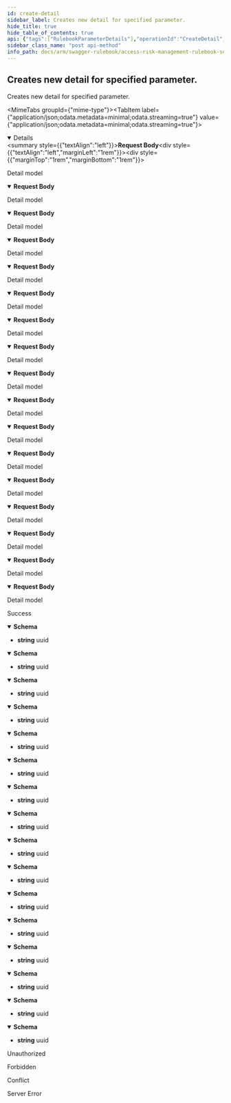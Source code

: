 ```yaml
---
id: create-detail
sidebar_label: Creates new detail for specified parameter.
hide_title: true
hide_table_of_contents: true
api: {"tags":["RulebookParameterDetails"],"operationId":"CreateDetail","requestBody":{"content":{"application/json;odata.metadata=minimal;odata.streaming=true":{"schema":{"description":"Represents model for rulebook parameter detail.","required":["value"],"type":"object","properties":{"id":{"format":"uuid","description":"Identifier of parameter detail.","type":"string"},"value":{"description":"Value of the parameter.","type":"string"},"parameterId":{"format":"uuid","description":"Identifier of related parameter.","type":"string"}}}},"application/json;odata.metadata=minimal;odata.streaming=false":{"schema":{"description":"Represents model for rulebook parameter detail.","required":["value"],"type":"object","properties":{"id":{"format":"uuid","description":"Identifier of parameter detail.","type":"string"},"value":{"description":"Value of the parameter.","type":"string"},"parameterId":{"format":"uuid","description":"Identifier of related parameter.","type":"string"}}}},"application/json;odata.metadata=minimal":{"schema":{"description":"Represents model for rulebook parameter detail.","required":["value"],"type":"object","properties":{"id":{"format":"uuid","description":"Identifier of parameter detail.","type":"string"},"value":{"description":"Value of the parameter.","type":"string"},"parameterId":{"format":"uuid","description":"Identifier of related parameter.","type":"string"}}}},"application/json;odata.metadata=full;odata.streaming=true":{"schema":{"description":"Represents model for rulebook parameter detail.","required":["value"],"type":"object","properties":{"id":{"format":"uuid","description":"Identifier of parameter detail.","type":"string"},"value":{"description":"Value of the parameter.","type":"string"},"parameterId":{"format":"uuid","description":"Identifier of related parameter.","type":"string"}}}},"application/json;odata.metadata=full;odata.streaming=false":{"schema":{"description":"Represents model for rulebook parameter detail.","required":["value"],"type":"object","properties":{"id":{"format":"uuid","description":"Identifier of parameter detail.","type":"string"},"value":{"description":"Value of the parameter.","type":"string"},"parameterId":{"format":"uuid","description":"Identifier of related parameter.","type":"string"}}}},"application/json;odata.metadata=full":{"schema":{"description":"Represents model for rulebook parameter detail.","required":["value"],"type":"object","properties":{"id":{"format":"uuid","description":"Identifier of parameter detail.","type":"string"},"value":{"description":"Value of the parameter.","type":"string"},"parameterId":{"format":"uuid","description":"Identifier of related parameter.","type":"string"}}}},"application/json;odata.metadata=none;odata.streaming=true":{"schema":{"description":"Represents model for rulebook parameter detail.","required":["value"],"type":"object","properties":{"id":{"format":"uuid","description":"Identifier of parameter detail.","type":"string"},"value":{"description":"Value of the parameter.","type":"string"},"parameterId":{"format":"uuid","description":"Identifier of related parameter.","type":"string"}}}},"application/json;odata.metadata=none;odata.streaming=false":{"schema":{"description":"Represents model for rulebook parameter detail.","required":["value"],"type":"object","properties":{"id":{"format":"uuid","description":"Identifier of parameter detail.","type":"string"},"value":{"description":"Value of the parameter.","type":"string"},"parameterId":{"format":"uuid","description":"Identifier of related parameter.","type":"string"}}}},"application/json;odata.metadata=none":{"schema":{"description":"Represents model for rulebook parameter detail.","required":["value"],"type":"object","properties":{"id":{"format":"uuid","description":"Identifier of parameter detail.","type":"string"},"value":{"description":"Value of the parameter.","type":"string"},"parameterId":{"format":"uuid","description":"Identifier of related parameter.","type":"string"}}}},"application/json;odata.streaming=true":{"schema":{"description":"Represents model for rulebook parameter detail.","required":["value"],"type":"object","properties":{"id":{"format":"uuid","description":"Identifier of parameter detail.","type":"string"},"value":{"description":"Value of the parameter.","type":"string"},"parameterId":{"format":"uuid","description":"Identifier of related parameter.","type":"string"}}}},"application/json;odata.streaming=false":{"schema":{"description":"Represents model for rulebook parameter detail.","required":["value"],"type":"object","properties":{"id":{"format":"uuid","description":"Identifier of parameter detail.","type":"string"},"value":{"description":"Value of the parameter.","type":"string"},"parameterId":{"format":"uuid","description":"Identifier of related parameter.","type":"string"}}}},"application/json":{"schema":{"description":"Represents model for rulebook parameter detail.","required":["value"],"type":"object","properties":{"id":{"format":"uuid","description":"Identifier of parameter detail.","type":"string"},"value":{"description":"Value of the parameter.","type":"string"},"parameterId":{"format":"uuid","description":"Identifier of related parameter.","type":"string"}}}},"application/xml":{"schema":{"description":"Represents model for rulebook parameter detail.","required":["value"],"type":"object","properties":{"id":{"format":"uuid","description":"Identifier of parameter detail.","type":"string"},"value":{"description":"Value of the parameter.","type":"string"},"parameterId":{"format":"uuid","description":"Identifier of related parameter.","type":"string"}}}},"application/prs.odatatestxx-odata":{"schema":{"description":"Represents model for rulebook parameter detail.","required":["value"],"type":"object","properties":{"id":{"format":"uuid","description":"Identifier of parameter detail.","type":"string"},"value":{"description":"Value of the parameter.","type":"string"},"parameterId":{"format":"uuid","description":"Identifier of related parameter.","type":"string"}}}},"application/json-patch+json":{"schema":{"description":"Represents model for rulebook parameter detail.","required":["value"],"type":"object","properties":{"id":{"format":"uuid","description":"Identifier of parameter detail.","type":"string"},"value":{"description":"Value of the parameter.","type":"string"},"parameterId":{"format":"uuid","description":"Identifier of related parameter.","type":"string"}}}},"text/json":{"schema":{"description":"Represents model for rulebook parameter detail.","required":["value"],"type":"object","properties":{"id":{"format":"uuid","description":"Identifier of parameter detail.","type":"string"},"value":{"description":"Value of the parameter.","type":"string"},"parameterId":{"format":"uuid","description":"Identifier of related parameter.","type":"string"}}}},"application/*+json":{"schema":{"description":"Represents model for rulebook parameter detail.","required":["value"],"type":"object","properties":{"id":{"format":"uuid","description":"Identifier of parameter detail.","type":"string"},"value":{"description":"Value of the parameter.","type":"string"},"parameterId":{"format":"uuid","description":"Identifier of related parameter.","type":"string"}}}}},"description":"Detail model"},"responses":{"200":{"description":"Success","content":{"application/json;odata.metadata=minimal;odata.streaming=true":{"schema":{"format":"uuid","type":"string"}},"application/json;odata.metadata=minimal;odata.streaming=false":{"schema":{"format":"uuid","type":"string"}},"application/json;odata.metadata=minimal":{"schema":{"format":"uuid","type":"string"}},"application/json;odata.metadata=full;odata.streaming=true":{"schema":{"format":"uuid","type":"string"}},"application/json;odata.metadata=full;odata.streaming=false":{"schema":{"format":"uuid","type":"string"}},"application/json;odata.metadata=full":{"schema":{"format":"uuid","type":"string"}},"application/json;odata.metadata=none;odata.streaming=true":{"schema":{"format":"uuid","type":"string"}},"application/json;odata.metadata=none;odata.streaming=false":{"schema":{"format":"uuid","type":"string"}},"application/json;odata.metadata=none":{"schema":{"format":"uuid","type":"string"}},"application/json;odata.streaming=true":{"schema":{"format":"uuid","type":"string"}},"application/json;odata.streaming=false":{"schema":{"format":"uuid","type":"string"}},"application/json":{"schema":{"format":"uuid","type":"string"}},"application/xml":{"schema":{"format":"uuid","type":"string"}},"application/prs.odatatestxx-odata":{"schema":{"format":"uuid","type":"string"}},"text/plain":{"schema":{"format":"uuid","type":"string"}},"text/json":{"schema":{"format":"uuid","type":"string"}}}},"401":{"description":"Unauthorized"},"403":{"description":"Forbidden"},"409":{"description":"Conflict"},"500":{"description":"Server Error"}},"description":"Creates new detail for specified parameter.","method":"post","path":"/api/rulebookParametersDetails","jsonRequestBodyExample":{"id":"3fa85f64-5717-4562-b3fc-2c963f66afa6","value":"string","parameterId":"3fa85f64-5717-4562-b3fc-2c963f66afa6"},"info":{"version":"v1","title":"Access Risk Management Rulebook Services"},"postman":{"name":"Creates new detail for specified parameter.","description":{"type":"text/plain"},"url":{"path":["api","rulebookParametersDetails"],"host":["{{baseUrl}}"],"query":[],"variable":[]},"header":[{"key":"Content-Type","value":"application/json"},{"key":"Accept","value":"application/json;odata.metadata=minimal;odata.streaming=true"}],"method":"POST","body":{"mode":"raw","raw":"\"\"","options":{"raw":{"language":"json"}}}}}
sidebar_class_name: "post api-method"
info_path: docs/arm/swagger-rulebook/access-risk-management-rulebook-services
---
```



## Creates new detail for specified parameter.



Creates new detail for specified parameter.

<MimeTabs groupId={"mime-type"}><TabItem label={"application/json;odata.metadata=minimal;odata.streaming=true"} value={"application/json;odata.metadata=minimal;odata.streaming=true"}><details style={{}} data-collapsed={false} open={true}><summary style={{"textAlign":"left"}}><strong>Request Body</strong></summary><div style={{"textAlign":"left","marginLeft":"1rem"}}><div style={{"marginTop":"1rem","marginBottom":"1rem"}}>

Detail model

</div></div><ul style={{"marginLeft":"1rem"}}><SchemaItem collapsible={false} name={"id"} required={false} schemaDescription={"Identifier of parameter detail."} schemaName={"uuid"} qualifierMessage={undefined} defaultValue={undefined}></SchemaItem><SchemaItem collapsible={false} name={"value"} required={true} schemaDescription={"Value of the parameter."} schemaName={"string"} qualifierMessage={undefined} defaultValue={undefined}></SchemaItem><SchemaItem collapsible={false} name={"parameterId"} required={false} schemaDescription={"Identifier of related parameter."} schemaName={"uuid"} qualifierMessage={undefined} defaultValue={undefined}></SchemaItem></ul></details></TabItem><TabItem label={"application/json;odata.metadata=minimal;odata.streaming=false"} value={"application/json;odata.metadata=minimal;odata.streaming=false"}><details style={{}} data-collapsed={false} open={true}><summary style={{"textAlign":"left"}}><strong>Request Body</strong></summary><div style={{"textAlign":"left","marginLeft":"1rem"}}><div style={{"marginTop":"1rem","marginBottom":"1rem"}}>

Detail model

</div></div><ul style={{"marginLeft":"1rem"}}><SchemaItem collapsible={false} name={"id"} required={false} schemaDescription={"Identifier of parameter detail."} schemaName={"uuid"} qualifierMessage={undefined} defaultValue={undefined}></SchemaItem><SchemaItem collapsible={false} name={"value"} required={true} schemaDescription={"Value of the parameter."} schemaName={"string"} qualifierMessage={undefined} defaultValue={undefined}></SchemaItem><SchemaItem collapsible={false} name={"parameterId"} required={false} schemaDescription={"Identifier of related parameter."} schemaName={"uuid"} qualifierMessage={undefined} defaultValue={undefined}></SchemaItem></ul></details></TabItem><TabItem label={"application/json;odata.metadata=minimal"} value={"application/json;odata.metadata=minimal"}><details style={{}} data-collapsed={false} open={true}><summary style={{"textAlign":"left"}}><strong>Request Body</strong></summary><div style={{"textAlign":"left","marginLeft":"1rem"}}><div style={{"marginTop":"1rem","marginBottom":"1rem"}}>

Detail model

</div></div><ul style={{"marginLeft":"1rem"}}><SchemaItem collapsible={false} name={"id"} required={false} schemaDescription={"Identifier of parameter detail."} schemaName={"uuid"} qualifierMessage={undefined} defaultValue={undefined}></SchemaItem><SchemaItem collapsible={false} name={"value"} required={true} schemaDescription={"Value of the parameter."} schemaName={"string"} qualifierMessage={undefined} defaultValue={undefined}></SchemaItem><SchemaItem collapsible={false} name={"parameterId"} required={false} schemaDescription={"Identifier of related parameter."} schemaName={"uuid"} qualifierMessage={undefined} defaultValue={undefined}></SchemaItem></ul></details></TabItem><TabItem label={"application/json;odata.metadata=full;odata.streaming=true"} value={"application/json;odata.metadata=full;odata.streaming=true"}><details style={{}} data-collapsed={false} open={true}><summary style={{"textAlign":"left"}}><strong>Request Body</strong></summary><div style={{"textAlign":"left","marginLeft":"1rem"}}><div style={{"marginTop":"1rem","marginBottom":"1rem"}}>

Detail model

</div></div><ul style={{"marginLeft":"1rem"}}><SchemaItem collapsible={false} name={"id"} required={false} schemaDescription={"Identifier of parameter detail."} schemaName={"uuid"} qualifierMessage={undefined} defaultValue={undefined}></SchemaItem><SchemaItem collapsible={false} name={"value"} required={true} schemaDescription={"Value of the parameter."} schemaName={"string"} qualifierMessage={undefined} defaultValue={undefined}></SchemaItem><SchemaItem collapsible={false} name={"parameterId"} required={false} schemaDescription={"Identifier of related parameter."} schemaName={"uuid"} qualifierMessage={undefined} defaultValue={undefined}></SchemaItem></ul></details></TabItem><TabItem label={"application/json;odata.metadata=full;odata.streaming=false"} value={"application/json;odata.metadata=full;odata.streaming=false"}><details style={{}} data-collapsed={false} open={true}><summary style={{"textAlign":"left"}}><strong>Request Body</strong></summary><div style={{"textAlign":"left","marginLeft":"1rem"}}><div style={{"marginTop":"1rem","marginBottom":"1rem"}}>

Detail model

</div></div><ul style={{"marginLeft":"1rem"}}><SchemaItem collapsible={false} name={"id"} required={false} schemaDescription={"Identifier of parameter detail."} schemaName={"uuid"} qualifierMessage={undefined} defaultValue={undefined}></SchemaItem><SchemaItem collapsible={false} name={"value"} required={true} schemaDescription={"Value of the parameter."} schemaName={"string"} qualifierMessage={undefined} defaultValue={undefined}></SchemaItem><SchemaItem collapsible={false} name={"parameterId"} required={false} schemaDescription={"Identifier of related parameter."} schemaName={"uuid"} qualifierMessage={undefined} defaultValue={undefined}></SchemaItem></ul></details></TabItem><TabItem label={"application/json;odata.metadata=full"} value={"application/json;odata.metadata=full"}><details style={{}} data-collapsed={false} open={true}><summary style={{"textAlign":"left"}}><strong>Request Body</strong></summary><div style={{"textAlign":"left","marginLeft":"1rem"}}><div style={{"marginTop":"1rem","marginBottom":"1rem"}}>

Detail model

</div></div><ul style={{"marginLeft":"1rem"}}><SchemaItem collapsible={false} name={"id"} required={false} schemaDescription={"Identifier of parameter detail."} schemaName={"uuid"} qualifierMessage={undefined} defaultValue={undefined}></SchemaItem><SchemaItem collapsible={false} name={"value"} required={true} schemaDescription={"Value of the parameter."} schemaName={"string"} qualifierMessage={undefined} defaultValue={undefined}></SchemaItem><SchemaItem collapsible={false} name={"parameterId"} required={false} schemaDescription={"Identifier of related parameter."} schemaName={"uuid"} qualifierMessage={undefined} defaultValue={undefined}></SchemaItem></ul></details></TabItem><TabItem label={"application/json;odata.metadata=none;odata.streaming=true"} value={"application/json;odata.metadata=none;odata.streaming=true"}><details style={{}} data-collapsed={false} open={true}><summary style={{"textAlign":"left"}}><strong>Request Body</strong></summary><div style={{"textAlign":"left","marginLeft":"1rem"}}><div style={{"marginTop":"1rem","marginBottom":"1rem"}}>

Detail model

</div></div><ul style={{"marginLeft":"1rem"}}><SchemaItem collapsible={false} name={"id"} required={false} schemaDescription={"Identifier of parameter detail."} schemaName={"uuid"} qualifierMessage={undefined} defaultValue={undefined}></SchemaItem><SchemaItem collapsible={false} name={"value"} required={true} schemaDescription={"Value of the parameter."} schemaName={"string"} qualifierMessage={undefined} defaultValue={undefined}></SchemaItem><SchemaItem collapsible={false} name={"parameterId"} required={false} schemaDescription={"Identifier of related parameter."} schemaName={"uuid"} qualifierMessage={undefined} defaultValue={undefined}></SchemaItem></ul></details></TabItem><TabItem label={"application/json;odata.metadata=none;odata.streaming=false"} value={"application/json;odata.metadata=none;odata.streaming=false"}><details style={{}} data-collapsed={false} open={true}><summary style={{"textAlign":"left"}}><strong>Request Body</strong></summary><div style={{"textAlign":"left","marginLeft":"1rem"}}><div style={{"marginTop":"1rem","marginBottom":"1rem"}}>

Detail model

</div></div><ul style={{"marginLeft":"1rem"}}><SchemaItem collapsible={false} name={"id"} required={false} schemaDescription={"Identifier of parameter detail."} schemaName={"uuid"} qualifierMessage={undefined} defaultValue={undefined}></SchemaItem><SchemaItem collapsible={false} name={"value"} required={true} schemaDescription={"Value of the parameter."} schemaName={"string"} qualifierMessage={undefined} defaultValue={undefined}></SchemaItem><SchemaItem collapsible={false} name={"parameterId"} required={false} schemaDescription={"Identifier of related parameter."} schemaName={"uuid"} qualifierMessage={undefined} defaultValue={undefined}></SchemaItem></ul></details></TabItem><TabItem label={"application/json;odata.metadata=none"} value={"application/json;odata.metadata=none"}><details style={{}} data-collapsed={false} open={true}><summary style={{"textAlign":"left"}}><strong>Request Body</strong></summary><div style={{"textAlign":"left","marginLeft":"1rem"}}><div style={{"marginTop":"1rem","marginBottom":"1rem"}}>

Detail model

</div></div><ul style={{"marginLeft":"1rem"}}><SchemaItem collapsible={false} name={"id"} required={false} schemaDescription={"Identifier of parameter detail."} schemaName={"uuid"} qualifierMessage={undefined} defaultValue={undefined}></SchemaItem><SchemaItem collapsible={false} name={"value"} required={true} schemaDescription={"Value of the parameter."} schemaName={"string"} qualifierMessage={undefined} defaultValue={undefined}></SchemaItem><SchemaItem collapsible={false} name={"parameterId"} required={false} schemaDescription={"Identifier of related parameter."} schemaName={"uuid"} qualifierMessage={undefined} defaultValue={undefined}></SchemaItem></ul></details></TabItem><TabItem label={"application/json;odata.streaming=true"} value={"application/json;odata.streaming=true"}><details style={{}} data-collapsed={false} open={true}><summary style={{"textAlign":"left"}}><strong>Request Body</strong></summary><div style={{"textAlign":"left","marginLeft":"1rem"}}><div style={{"marginTop":"1rem","marginBottom":"1rem"}}>

Detail model

</div></div><ul style={{"marginLeft":"1rem"}}><SchemaItem collapsible={false} name={"id"} required={false} schemaDescription={"Identifier of parameter detail."} schemaName={"uuid"} qualifierMessage={undefined} defaultValue={undefined}></SchemaItem><SchemaItem collapsible={false} name={"value"} required={true} schemaDescription={"Value of the parameter."} schemaName={"string"} qualifierMessage={undefined} defaultValue={undefined}></SchemaItem><SchemaItem collapsible={false} name={"parameterId"} required={false} schemaDescription={"Identifier of related parameter."} schemaName={"uuid"} qualifierMessage={undefined} defaultValue={undefined}></SchemaItem></ul></details></TabItem><TabItem label={"application/json;odata.streaming=false"} value={"application/json;odata.streaming=false"}><details style={{}} data-collapsed={false} open={true}><summary style={{"textAlign":"left"}}><strong>Request Body</strong></summary><div style={{"textAlign":"left","marginLeft":"1rem"}}><div style={{"marginTop":"1rem","marginBottom":"1rem"}}>

Detail model

</div></div><ul style={{"marginLeft":"1rem"}}><SchemaItem collapsible={false} name={"id"} required={false} schemaDescription={"Identifier of parameter detail."} schemaName={"uuid"} qualifierMessage={undefined} defaultValue={undefined}></SchemaItem><SchemaItem collapsible={false} name={"value"} required={true} schemaDescription={"Value of the parameter."} schemaName={"string"} qualifierMessage={undefined} defaultValue={undefined}></SchemaItem><SchemaItem collapsible={false} name={"parameterId"} required={false} schemaDescription={"Identifier of related parameter."} schemaName={"uuid"} qualifierMessage={undefined} defaultValue={undefined}></SchemaItem></ul></details></TabItem><TabItem label={"application/json"} value={"application/json"}><details style={{}} data-collapsed={false} open={true}><summary style={{"textAlign":"left"}}><strong>Request Body</strong></summary><div style={{"textAlign":"left","marginLeft":"1rem"}}><div style={{"marginTop":"1rem","marginBottom":"1rem"}}>

Detail model

</div></div><ul style={{"marginLeft":"1rem"}}><SchemaItem collapsible={false} name={"id"} required={false} schemaDescription={"Identifier of parameter detail."} schemaName={"uuid"} qualifierMessage={undefined} defaultValue={undefined}></SchemaItem><SchemaItem collapsible={false} name={"value"} required={true} schemaDescription={"Value of the parameter."} schemaName={"string"} qualifierMessage={undefined} defaultValue={undefined}></SchemaItem><SchemaItem collapsible={false} name={"parameterId"} required={false} schemaDescription={"Identifier of related parameter."} schemaName={"uuid"} qualifierMessage={undefined} defaultValue={undefined}></SchemaItem></ul></details></TabItem><TabItem label={"application/xml"} value={"application/xml"}><details style={{}} data-collapsed={false} open={true}><summary style={{"textAlign":"left"}}><strong>Request Body</strong></summary><div style={{"textAlign":"left","marginLeft":"1rem"}}><div style={{"marginTop":"1rem","marginBottom":"1rem"}}>

Detail model

</div></div><ul style={{"marginLeft":"1rem"}}><SchemaItem collapsible={false} name={"id"} required={false} schemaDescription={"Identifier of parameter detail."} schemaName={"uuid"} qualifierMessage={undefined} defaultValue={undefined}></SchemaItem><SchemaItem collapsible={false} name={"value"} required={true} schemaDescription={"Value of the parameter."} schemaName={"string"} qualifierMessage={undefined} defaultValue={undefined}></SchemaItem><SchemaItem collapsible={false} name={"parameterId"} required={false} schemaDescription={"Identifier of related parameter."} schemaName={"uuid"} qualifierMessage={undefined} defaultValue={undefined}></SchemaItem></ul></details></TabItem><TabItem label={"application/prs.odatatestxx-odata"} value={"application/prs.odatatestxx-odata"}><details style={{}} data-collapsed={false} open={true}><summary style={{"textAlign":"left"}}><strong>Request Body</strong></summary><div style={{"textAlign":"left","marginLeft":"1rem"}}><div style={{"marginTop":"1rem","marginBottom":"1rem"}}>

Detail model

</div></div><ul style={{"marginLeft":"1rem"}}><SchemaItem collapsible={false} name={"id"} required={false} schemaDescription={"Identifier of parameter detail."} schemaName={"uuid"} qualifierMessage={undefined} defaultValue={undefined}></SchemaItem><SchemaItem collapsible={false} name={"value"} required={true} schemaDescription={"Value of the parameter."} schemaName={"string"} qualifierMessage={undefined} defaultValue={undefined}></SchemaItem><SchemaItem collapsible={false} name={"parameterId"} required={false} schemaDescription={"Identifier of related parameter."} schemaName={"uuid"} qualifierMessage={undefined} defaultValue={undefined}></SchemaItem></ul></details></TabItem><TabItem label={"application/json-patch+json"} value={"application/json-patch+json"}><details style={{}} data-collapsed={false} open={true}><summary style={{"textAlign":"left"}}><strong>Request Body</strong></summary><div style={{"textAlign":"left","marginLeft":"1rem"}}><div style={{"marginTop":"1rem","marginBottom":"1rem"}}>

Detail model

</div></div><ul style={{"marginLeft":"1rem"}}><SchemaItem collapsible={false} name={"id"} required={false} schemaDescription={"Identifier of parameter detail."} schemaName={"uuid"} qualifierMessage={undefined} defaultValue={undefined}></SchemaItem><SchemaItem collapsible={false} name={"value"} required={true} schemaDescription={"Value of the parameter."} schemaName={"string"} qualifierMessage={undefined} defaultValue={undefined}></SchemaItem><SchemaItem collapsible={false} name={"parameterId"} required={false} schemaDescription={"Identifier of related parameter."} schemaName={"uuid"} qualifierMessage={undefined} defaultValue={undefined}></SchemaItem></ul></details></TabItem><TabItem label={"text/json"} value={"text/json"}><details style={{}} data-collapsed={false} open={true}><summary style={{"textAlign":"left"}}><strong>Request Body</strong></summary><div style={{"textAlign":"left","marginLeft":"1rem"}}><div style={{"marginTop":"1rem","marginBottom":"1rem"}}>

Detail model

</div></div><ul style={{"marginLeft":"1rem"}}><SchemaItem collapsible={false} name={"id"} required={false} schemaDescription={"Identifier of parameter detail."} schemaName={"uuid"} qualifierMessage={undefined} defaultValue={undefined}></SchemaItem><SchemaItem collapsible={false} name={"value"} required={true} schemaDescription={"Value of the parameter."} schemaName={"string"} qualifierMessage={undefined} defaultValue={undefined}></SchemaItem><SchemaItem collapsible={false} name={"parameterId"} required={false} schemaDescription={"Identifier of related parameter."} schemaName={"uuid"} qualifierMessage={undefined} defaultValue={undefined}></SchemaItem></ul></details></TabItem><TabItem label={"application/*+json"} value={"application/*+json"}><details style={{}} data-collapsed={false} open={true}><summary style={{"textAlign":"left"}}><strong>Request Body</strong></summary><div style={{"textAlign":"left","marginLeft":"1rem"}}><div style={{"marginTop":"1rem","marginBottom":"1rem"}}>

Detail model

</div></div><ul style={{"marginLeft":"1rem"}}><SchemaItem collapsible={false} name={"id"} required={false} schemaDescription={"Identifier of parameter detail."} schemaName={"uuid"} qualifierMessage={undefined} defaultValue={undefined}></SchemaItem><SchemaItem collapsible={false} name={"value"} required={true} schemaDescription={"Value of the parameter."} schemaName={"string"} qualifierMessage={undefined} defaultValue={undefined}></SchemaItem><SchemaItem collapsible={false} name={"parameterId"} required={false} schemaDescription={"Identifier of related parameter."} schemaName={"uuid"} qualifierMessage={undefined} defaultValue={undefined}></SchemaItem></ul></details></TabItem></MimeTabs><div><ApiTabs><TabItem label={"200"} value={"200"}><div>

Success

</div><div><MimeTabs groupId={"mime-type"}><TabItem label={"application/json;odata.metadata=minimal;odata.streaming=true"} value={"application/json;odata.metadata=minimal;odata.streaming=true"}><SchemaTabs groupId={"schema-tabs"}><TabItem label={"Schema"} value={"Schema"}><details style={{}} data-collapsed={false} open={true}><summary style={{"textAlign":"left"}}><strong>Schema</strong></summary><div style={{"textAlign":"left","marginLeft":"1rem"}}></div><ul style={{"marginLeft":"1rem"}}><li><div><strong>string</strong><span style={{"opacity":"0.6"}}> uuid</span></div></li></ul></details></TabItem></SchemaTabs></TabItem><TabItem label={"application/json;odata.metadata=minimal;odata.streaming=false"} value={"application/json;odata.metadata=minimal;odata.streaming=false"}><SchemaTabs groupId={"schema-tabs"}><TabItem label={"Schema"} value={"Schema"}><details style={{}} data-collapsed={false} open={true}><summary style={{"textAlign":"left"}}><strong>Schema</strong></summary><div style={{"textAlign":"left","marginLeft":"1rem"}}></div><ul style={{"marginLeft":"1rem"}}><li><div><strong>string</strong><span style={{"opacity":"0.6"}}> uuid</span></div></li></ul></details></TabItem></SchemaTabs></TabItem><TabItem label={"application/json;odata.metadata=minimal"} value={"application/json;odata.metadata=minimal"}><SchemaTabs groupId={"schema-tabs"}><TabItem label={"Schema"} value={"Schema"}><details style={{}} data-collapsed={false} open={true}><summary style={{"textAlign":"left"}}><strong>Schema</strong></summary><div style={{"textAlign":"left","marginLeft":"1rem"}}></div><ul style={{"marginLeft":"1rem"}}><li><div><strong>string</strong><span style={{"opacity":"0.6"}}> uuid</span></div></li></ul></details></TabItem></SchemaTabs></TabItem><TabItem label={"application/json;odata.metadata=full;odata.streaming=true"} value={"application/json;odata.metadata=full;odata.streaming=true"}><SchemaTabs groupId={"schema-tabs"}><TabItem label={"Schema"} value={"Schema"}><details style={{}} data-collapsed={false} open={true}><summary style={{"textAlign":"left"}}><strong>Schema</strong></summary><div style={{"textAlign":"left","marginLeft":"1rem"}}></div><ul style={{"marginLeft":"1rem"}}><li><div><strong>string</strong><span style={{"opacity":"0.6"}}> uuid</span></div></li></ul></details></TabItem></SchemaTabs></TabItem><TabItem label={"application/json;odata.metadata=full;odata.streaming=false"} value={"application/json;odata.metadata=full;odata.streaming=false"}><SchemaTabs groupId={"schema-tabs"}><TabItem label={"Schema"} value={"Schema"}><details style={{}} data-collapsed={false} open={true}><summary style={{"textAlign":"left"}}><strong>Schema</strong></summary><div style={{"textAlign":"left","marginLeft":"1rem"}}></div><ul style={{"marginLeft":"1rem"}}><li><div><strong>string</strong><span style={{"opacity":"0.6"}}> uuid</span></div></li></ul></details></TabItem></SchemaTabs></TabItem><TabItem label={"application/json;odata.metadata=full"} value={"application/json;odata.metadata=full"}><SchemaTabs groupId={"schema-tabs"}><TabItem label={"Schema"} value={"Schema"}><details style={{}} data-collapsed={false} open={true}><summary style={{"textAlign":"left"}}><strong>Schema</strong></summary><div style={{"textAlign":"left","marginLeft":"1rem"}}></div><ul style={{"marginLeft":"1rem"}}><li><div><strong>string</strong><span style={{"opacity":"0.6"}}> uuid</span></div></li></ul></details></TabItem></SchemaTabs></TabItem><TabItem label={"application/json;odata.metadata=none;odata.streaming=true"} value={"application/json;odata.metadata=none;odata.streaming=true"}><SchemaTabs groupId={"schema-tabs"}><TabItem label={"Schema"} value={"Schema"}><details style={{}} data-collapsed={false} open={true}><summary style={{"textAlign":"left"}}><strong>Schema</strong></summary><div style={{"textAlign":"left","marginLeft":"1rem"}}></div><ul style={{"marginLeft":"1rem"}}><li><div><strong>string</strong><span style={{"opacity":"0.6"}}> uuid</span></div></li></ul></details></TabItem></SchemaTabs></TabItem><TabItem label={"application/json;odata.metadata=none;odata.streaming=false"} value={"application/json;odata.metadata=none;odata.streaming=false"}><SchemaTabs groupId={"schema-tabs"}><TabItem label={"Schema"} value={"Schema"}><details style={{}} data-collapsed={false} open={true}><summary style={{"textAlign":"left"}}><strong>Schema</strong></summary><div style={{"textAlign":"left","marginLeft":"1rem"}}></div><ul style={{"marginLeft":"1rem"}}><li><div><strong>string</strong><span style={{"opacity":"0.6"}}> uuid</span></div></li></ul></details></TabItem></SchemaTabs></TabItem><TabItem label={"application/json;odata.metadata=none"} value={"application/json;odata.metadata=none"}><SchemaTabs groupId={"schema-tabs"}><TabItem label={"Schema"} value={"Schema"}><details style={{}} data-collapsed={false} open={true}><summary style={{"textAlign":"left"}}><strong>Schema</strong></summary><div style={{"textAlign":"left","marginLeft":"1rem"}}></div><ul style={{"marginLeft":"1rem"}}><li><div><strong>string</strong><span style={{"opacity":"0.6"}}> uuid</span></div></li></ul></details></TabItem></SchemaTabs></TabItem><TabItem label={"application/json;odata.streaming=true"} value={"application/json;odata.streaming=true"}><SchemaTabs groupId={"schema-tabs"}><TabItem label={"Schema"} value={"Schema"}><details style={{}} data-collapsed={false} open={true}><summary style={{"textAlign":"left"}}><strong>Schema</strong></summary><div style={{"textAlign":"left","marginLeft":"1rem"}}></div><ul style={{"marginLeft":"1rem"}}><li><div><strong>string</strong><span style={{"opacity":"0.6"}}> uuid</span></div></li></ul></details></TabItem></SchemaTabs></TabItem><TabItem label={"application/json;odata.streaming=false"} value={"application/json;odata.streaming=false"}><SchemaTabs groupId={"schema-tabs"}><TabItem label={"Schema"} value={"Schema"}><details style={{}} data-collapsed={false} open={true}><summary style={{"textAlign":"left"}}><strong>Schema</strong></summary><div style={{"textAlign":"left","marginLeft":"1rem"}}></div><ul style={{"marginLeft":"1rem"}}><li><div><strong>string</strong><span style={{"opacity":"0.6"}}> uuid</span></div></li></ul></details></TabItem></SchemaTabs></TabItem><TabItem label={"application/json"} value={"application/json"}><SchemaTabs groupId={"schema-tabs"}><TabItem label={"Schema"} value={"Schema"}><details style={{}} data-collapsed={false} open={true}><summary style={{"textAlign":"left"}}><strong>Schema</strong></summary><div style={{"textAlign":"left","marginLeft":"1rem"}}></div><ul style={{"marginLeft":"1rem"}}><li><div><strong>string</strong><span style={{"opacity":"0.6"}}> uuid</span></div></li></ul></details></TabItem></SchemaTabs></TabItem><TabItem label={"application/xml"} value={"application/xml"}><SchemaTabs groupId={"schema-tabs"}><TabItem label={"Schema"} value={"Schema"}><details style={{}} data-collapsed={false} open={true}><summary style={{"textAlign":"left"}}><strong>Schema</strong></summary><div style={{"textAlign":"left","marginLeft":"1rem"}}></div><ul style={{"marginLeft":"1rem"}}><li><div><strong>string</strong><span style={{"opacity":"0.6"}}> uuid</span></div></li></ul></details></TabItem></SchemaTabs></TabItem><TabItem label={"application/prs.odatatestxx-odata"} value={"application/prs.odatatestxx-odata"}><SchemaTabs groupId={"schema-tabs"}><TabItem label={"Schema"} value={"Schema"}><details style={{}} data-collapsed={false} open={true}><summary style={{"textAlign":"left"}}><strong>Schema</strong></summary><div style={{"textAlign":"left","marginLeft":"1rem"}}></div><ul style={{"marginLeft":"1rem"}}><li><div><strong>string</strong><span style={{"opacity":"0.6"}}> uuid</span></div></li></ul></details></TabItem></SchemaTabs></TabItem><TabItem label={"text/plain"} value={"text/plain"}><SchemaTabs groupId={"schema-tabs"}><TabItem label={"Schema"} value={"Schema"}><details style={{}} data-collapsed={false} open={true}><summary style={{"textAlign":"left"}}><strong>Schema</strong></summary><div style={{"textAlign":"left","marginLeft":"1rem"}}></div><ul style={{"marginLeft":"1rem"}}><li><div><strong>string</strong><span style={{"opacity":"0.6"}}> uuid</span></div></li></ul></details></TabItem></SchemaTabs></TabItem><TabItem label={"text/json"} value={"text/json"}><SchemaTabs groupId={"schema-tabs"}><TabItem label={"Schema"} value={"Schema"}><details style={{}} data-collapsed={false} open={true}><summary style={{"textAlign":"left"}}><strong>Schema</strong></summary><div style={{"textAlign":"left","marginLeft":"1rem"}}></div><ul style={{"marginLeft":"1rem"}}><li><div><strong>string</strong><span style={{"opacity":"0.6"}}> uuid</span></div></li></ul></details></TabItem></SchemaTabs></TabItem></MimeTabs></div></TabItem><TabItem label={"401"} value={"401"}><div>

Unauthorized

</div><div></div></TabItem><TabItem label={"403"} value={"403"}><div>

Forbidden

</div><div></div></TabItem><TabItem label={"409"} value={"409"}><div>

Conflict

</div><div></div></TabItem><TabItem label={"500"} value={"500"}><div>

Server Error

</div><div></div></TabItem></ApiTabs></div>
      